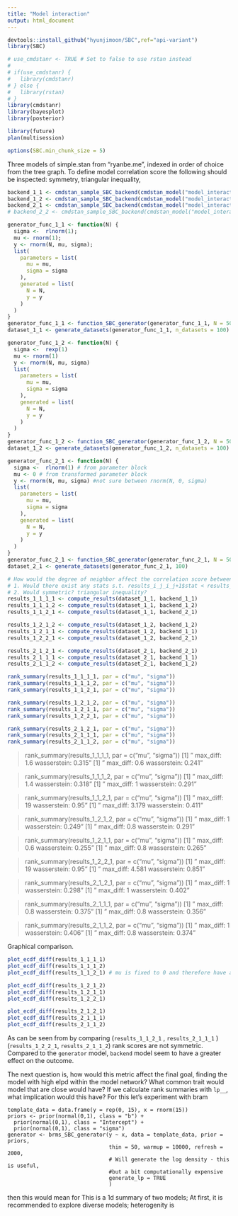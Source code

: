```yaml
---
title: "Model interaction"
output: html_document
---
```


```r
devtools::install_github("hyunjimoon/SBC",ref="api-variant")
library(SBC)

# use_cmdstanr <- TRUE # Set to false to use rstan instead
# 
# if(use_cmdstanr) {
#   library(cmdstanr)
# } else {
#   library(rstan)
# }
library(cmdstanr)
library(bayesplot)
library(posterior)

library(future)
plan(multisession) 

options(SBC.min_chunk_size = 5)
```

Three models of simple.stan from "ryanbe.me", indexed in order of choice from the tree graph. To define model correlation score the following should be inspected: symmetry, triangular inequality, 
```r
backend_1_1 <- cmdstan_sample_SBC_backend(cmdstan_model("model_interaction/simple1_1.stan"))
backend_1_2 <- cmdstan_sample_SBC_backend(cmdstan_model("model_interaction/simple1_2.stan"))
backend_2_1 <- cmdstan_sample_SBC_backend(cmdstan_model("model_interaction/simple2_1.stan"))
# backend_2_2 <- cmdstan_sample_SBC_backend(cmdstan_model("model_interaction/simple2_2.stan")) doesn't have any parameter
```

```r
generator_func_1_1 <- function(N) {
  sigma <-  rlnorm(1);
  mu <- rnorm(1);
  y <- rnorm(N, mu, sigma);
  list(
    parameters = list(
      mu = mu,
      sigma = sigma
    ),
    generated = list(
      N = N,
      y = y
    )
  )
}
generator_func_1_1 <- function_SBC_generator(generator_func_1_1, N = 50)
dataset_1_1 <- generate_datasets(generator_func_1_1, n_datasets = 100)
```

```r
generator_func_1_2 <- function(N) {
  sigma <-  rexp(1)
  mu <- rnorm(1)
  y <- rnorm(N, mu, sigma)
  list(
    parameters = list(
      mu = mu, 
      sigma = sigma
    ),
    generated = list(
      N = N,
      y = y
    )
  )
}
generator_func_1_2 <- function_SBC_generator(generator_func_1_2, N = 50)
dataset_1_2 <- generate_datasets(generator_func_1_2, n_datasets = 100)
```

```r
generator_func_2_1 <- function(N) {
  sigma <-  rlnorm(1) # from parameter block
  mu <- 0 # from transformed parameter block
  y <- rnorm(N, mu, sigma) #not sure between rnorm(N, 0, sigma)
  list(
    parameters = list(
      mu = mu,
      sigma = sigma
    ),
    generated = list(
      N = N,
      y = y
    )
  )
}
generator_func_2_1 <- function_SBC_generator(generator_func_2_1, N = 50)
dataset_2_1 <- generate_datasets(generator_func_2_1, 100)
```

```r
# How would the degree of neighbor affect the correlation score between two models? Following questions are in order
# 1. Would there exist any stats s.t. results_i_j_i_j+1$stat < results_i_j_!(i_j) for all i_j paris?
# 2. Would symmetric? triangular inequality?
results_1_1_1_1 <- compute_results(dataset_1_1, backend_1_1)
results_1_1_1_2 <- compute_results(dataset_1_1, backend_1_2)
results_1_1_2_1 <- compute_results(dataset_1_1, backend_2_1)

results_1_2_1_2 <- compute_results(dataset_1_2, backend_1_2)
results_1_2_1_1 <- compute_results(dataset_1_2, backend_1_1)
results_1_2_2_1 <- compute_results(dataset_1_2, backend_2_1)

results_2_1_2_1 <- compute_results(dataset_2_1, backend_2_1)
results_2_1_1_1 <- compute_results(dataset_2_1, backend_1_1)
results_2_1_1_2 <- compute_results(dataset_2_1, backend_1_2)
```

```R
rank_summary(results_1_1_1_1, par = c("mu", "sigma"))
rank_summary(results_1_1_1_2, par = c("mu", "sigma"))
rank_summary(results_1_1_2_1, par = c("mu", "sigma"))

rank_summary(results_1_2_1_2, par = c("mu", "sigma"))
rank_summary(results_1_2_1_1, par = c("mu", "sigma"))
rank_summary(results_1_2_2_1, par = c("mu", "sigma"))

rank_summary(results_2_1_2_1, par = c("mu", "sigma"))
rank_summary(results_2_1_1_1, par = c("mu", "sigma"))
rank_summary(results_2_1_1_2, par = c("mu", "sigma"))
```

> rank_summary(results_1_1_1_1, par = c("mu", "sigma"))
[1] " max_diff: 1.6 wasserstein: 0.315"
[1] " max_diff: 0.6 wasserstein: 0.241"

> rank_summary(results_1_1_1_2, par = c("mu", "sigma"))
[1] " max_diff: 1.4 wasserstein: 0.318"
[1] " max_diff: 1 wasserstein: 0.291"

> rank_summary(results_1_1_2_1, par = c("mu", "sigma"))
[1] " max_diff: 19 wasserstein: 0.95"
[1] " max_diff: 3.179 wasserstein: 0.411"

> rank_summary(results_1_2_1_2, par = c("mu", "sigma"))
[1] " max_diff: 1 wasserstein: 0.249"
[1] " max_diff: 0.8 wasserstein: 0.291"

> rank_summary(results_1_2_1_1, par = c("mu", "sigma"))
[1] " max_diff: 0.6 wasserstein: 0.255"
[1] " max_diff: 0.8 wasserstein: 0.265"

> rank_summary(results_1_2_2_1, par = c("mu", "sigma"))
[1] " max_diff: 19 wasserstein: 0.95"
[1] " max_diff: 4.581 wasserstein: 0.851"

> 
> rank_summary(results_2_1_2_1, par = c("mu", "sigma"))
[1] " max_diff: 1 wasserstein: 0.298"
[1] " max_diff: 1 wasserstein: 0.402"

> rank_summary(results_2_1_1_1, par = c("mu", "sigma"))
[1] " max_diff: 0.8 wasserstein: 0.375"
[1] " max_diff: 0.8 wasserstein: 0.356"

> rank_summary(results_2_1_1_2, par = c("mu", "sigma"))
[1] " max_diff: 1 wasserstein: 0.406"
[1] " max_diff: 0.8 wasserstein: 0.374"

Graphical comparison.
```R

plot_ecdf_diff(results_1_1_1_1)
plot_ecdf_diff(results_1_1_1_2)
plot_ecdf_diff(results_1_1_2_1) # mu is fixed to 0 and therefore have a therefore highly under-dispersed.

plot_ecdf_diff(results_1_2_1_2)
plot_ecdf_diff(results_1_2_1_1)
plot_ecdf_diff(results_1_2_2_1)

plot_ecdf_diff(results_2_1_2_1)
plot_ecdf_diff(results_2_1_1_1)
plot_ecdf_diff(results_2_1_1_2)
```

As can be seen from by comparing (`results_1_1_2_1` , `results_2_1_1_1` ) (`results_1_2_2_1`, `results_2_1_1_2`) rank scores are not symmetric. Compared to the `generator` model, `backend` model seem to have a greater effect on the outcome. 

The next question is, how would this metric affect the final goal, finding the model with high elpd within the model network? What common trait would model that are close would have? If we calculate rank summaries with `lp__`, what implication would this have? For this let's experiment with bram

```
template_data = data.frame(y = rep(0, 15), x = rnorm(15))
priors <- prior(normal(0,1), class = "b") +
  prior(normal(0,1), class = "Intercept") +
  prior(normal(0,1), class = "sigma")
generator <- brms_SBC_generator(y ~ x, data = template_data, prior = priors, 
                                thin = 50, warmup = 10000, refresh = 2000,
                                # Will generate the log density - this is useful, 
                                #but a bit computationally expensive
                                generate_lp = TRUE 
                                )
```

then this would mean for This is a 1d summary of two models;  At first, it is recommended to explore diverse models; heterogenity is 
